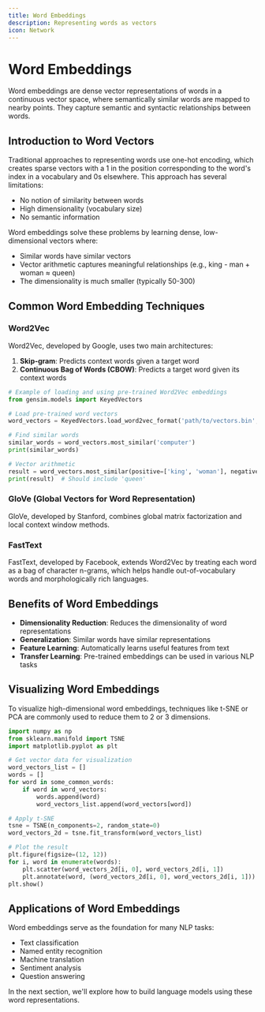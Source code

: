 ```yaml
---
title: Word Embeddings
description: Representing words as vectors
icon: Network
---
```


# Word Embeddings

Word embeddings are dense vector representations of words in a continuous vector space, where semantically similar words are mapped to nearby points. They capture semantic and syntactic relationships between words.

## Introduction to Word Vectors

Traditional approaches to representing words use one-hot encoding, which creates sparse vectors with a 1 in the position corresponding to the word's index in a vocabulary and 0s elsewhere. This approach has several limitations:

- No notion of similarity between words
- High dimensionality (vocabulary size)
- No semantic information

Word embeddings solve these problems by learning dense, low-dimensional vectors where:
- Similar words have similar vectors
- Vector arithmetic captures meaningful relationships (e.g., king - man + woman ≈ queen)
- The dimensionality is much smaller (typically 50-300)

## Common Word Embedding Techniques

### Word2Vec

Word2Vec, developed by Google, uses two main architectures:

1. **Skip-gram**: Predicts context words given a target word
2. **Continuous Bag of Words (CBOW)**: Predicts a target word given its context words

```python
# Example of loading and using pre-trained Word2Vec embeddings
from gensim.models import KeyedVectors

# Load pre-trained word vectors
word_vectors = KeyedVectors.load_word2vec_format('path/to/vectors.bin', binary=True)

# Find similar words
similar_words = word_vectors.most_similar('computer')
print(similar_words)

# Vector arithmetic
result = word_vectors.most_similar(positive=['king', 'woman'], negative=['man'])
print(result)  # Should include 'queen'
```

### GloVe (Global Vectors for Word Representation)

GloVe, developed by Stanford, combines global matrix factorization and local context window methods.

### FastText

FastText, developed by Facebook, extends Word2Vec by treating each word as a bag of character n-grams, which helps handle out-of-vocabulary words and morphologically rich languages.

## Benefits of Word Embeddings

- **Dimensionality Reduction**: Reduces the dimensionality of word representations
- **Generalization**: Similar words have similar representations
- **Feature Learning**: Automatically learns useful features from text
- **Transfer Learning**: Pre-trained embeddings can be used in various NLP tasks

## Visualizing Word Embeddings

To visualize high-dimensional word embeddings, techniques like t-SNE or PCA are commonly used to reduce them to 2 or 3 dimensions.

```python
import numpy as np
from sklearn.manifold import TSNE
import matplotlib.pyplot as plt

# Get vector data for visualization
word_vectors_list = []
words = []
for word in some_common_words:
    if word in word_vectors:
        words.append(word)
        word_vectors_list.append(word_vectors[word])

# Apply t-SNE
tsne = TSNE(n_components=2, random_state=0)
word_vectors_2d = tsne.fit_transform(word_vectors_list)

# Plot the result
plt.figure(figsize=(12, 12))
for i, word in enumerate(words):
    plt.scatter(word_vectors_2d[i, 0], word_vectors_2d[i, 1])
    plt.annotate(word, (word_vectors_2d[i, 0], word_vectors_2d[i, 1]))
plt.show()
```

## Applications of Word Embeddings

Word embeddings serve as the foundation for many NLP tasks:
- Text classification
- Named entity recognition
- Machine translation
- Sentiment analysis
- Question answering

In the next section, we'll explore how to build language models using these word representations.
